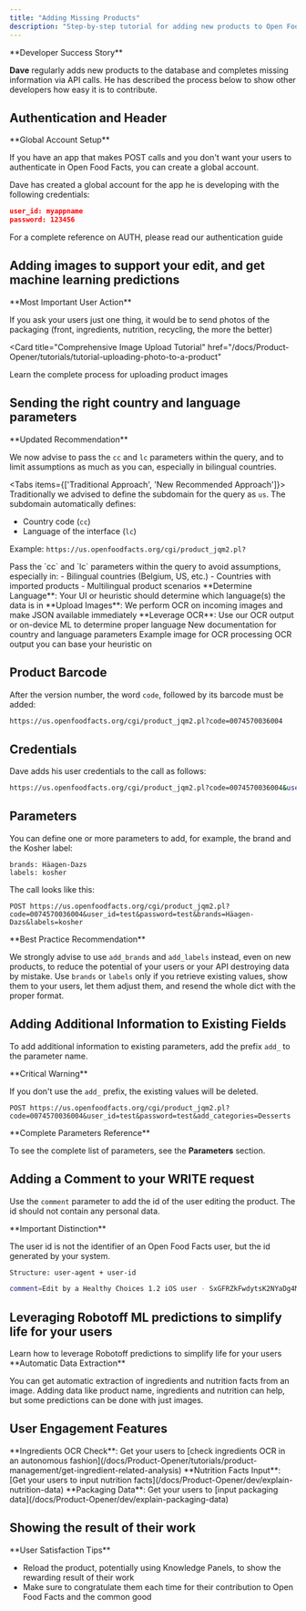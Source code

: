 ```yaml
---
title: "Adding Missing Products"
description: "Step-by-step tutorial for adding new products to Open Food Facts database via API with authentication, images, and proper data handling"
---
```



<Callout>
**Developer Success Story**

**Dave** regularly adds new products to the database and completes missing information via API calls. He has described the process below to show other developers how easy it is to contribute.

</Callout>

## Authentication and Header

<Callout type="info">
**Global Account Setup**

If you have an app that makes POST calls and you don't want your users to authenticate in Open Food Facts, you can create a global account.

</Callout>

Dave has created a global account for the app he is developing with the following credentials:

```json title="Global Account Credentials"
user_id: myappname
password: 123456
```

<Card title="Complete Authentication Reference" href="/docs/Product-Opener/tutorials/index#authentication">
  For a complete reference on AUTH, please read our authentication guide
</Card>

## Adding images to support your edit, and get machine learning predictions

<Callout type="info">
**Most Important User Action**

If you ask your users just one thing, it would be to send photos of the packaging (front, ingredients, nutrition, recycling, the more the better)

</Callout>

<Card
  title="Comprehensive Image Upload Tutorial"
  href="/docs/Product-Opener/tutorials/tutorial-uploading-photo-to-a-product"
>
  Learn the complete process for uploading product images
</Card>

## Sending the right country and language parameters

<Callout type="warn">
**Updated Recommendation**

We now advise to pass the `cc` and `lc` parameters within the query, and to limit assumptions as much as you can, especially in bilingual countries.

</Callout>

<Tabs items={['Traditional Approach', 'New Recommended Approach']}>
<Tab value="Traditional Approach">
Traditionally we advised to define the subdomain for the query as `us`. The subdomain automatically defines:
- Country code (`cc`) 
- Language of the interface (`lc`)

Example: `https://us.openfoodfacts.org/cgi/product_jqm2.pl?`

</Tab>
<Tab value="New Recommended Approach">
Pass the `cc` and `lc` parameters within the query to avoid assumptions, especially in:
- Bilingual countries (Belgium, US, etc.)
- Countries with imported products
- Multilingual product scenarios
</Tab>
</Tabs>

<Steps>
  <Step>
    **Determine Language**: Your UI or heuristic should determine which
    language(s) the data is in
  </Step>
  <Step>
    **Upload Images**: We perform OCR on incoming images and make JSON available
    immediately
  </Step>
  <Step>
    **Leverage OCR**: Use our OCR output or on-device ML to determine proper
    language
  </Step>
</Steps>

<Cards>
  <Card
    title="CC and LC Parameters Documentation"
    href="https://openfoodfacts.github.io/openfoodfacts-server/api/ref-v2/#cmp--parameters-cc"
  >
    New documentation for country and language parameters
  </Card>
  <Card
    title="Sample Image"
    href="https://images.openfoodfacts.org/images/products/26073347/2.jpg"
  >
    Example image for OCR processing
  </Card>
  <Card
    title="Sample JSON"
    href="https://images.openfoodfacts.org/images/products/26073347/2.json"
  >
    OCR output you can base your heuristic on
  </Card>
</Cards>

## Product Barcode

After the version number, the word `code`, followed by its barcode must be added:

```bash title="Barcode URL Structure"
https://us.openfoodfacts.org/cgi/product_jqm2.pl?code=0074570036004
```

## Credentials

Dave adds his user credentials to the call as follows:

```bash title="URL with Credentials"
https://us.openfoodfacts.org/cgi/product_jqm2.pl?code=0074570036004&user_id=myappname&password=
```

## Parameters

You can define one or more parameters to add, for example, the brand and the Kosher label:

```text title="Parameter Examples"
brands: Häagen-Dazs
labels: kosher
```

The call looks like this:

```http title="Complete POST Request"
POST https://us.openfoodfacts.org/cgi/product_jqm2.pl?code=0074570036004&user_id=test&password=test&brands=Häagen-Dazs&labels=kosher
```

<Callout type="warn">
**Best Practice Recommendation**

We strongly advise to use `add_brands` and `add_labels` instead, even on new products, to reduce the potential of your users or your API destroying data by mistake. Use `brands` or `labels` only if you retrieve existing values, show them to your users, let them adjust them, and resend the whole dict with the proper format.

</Callout>

## Adding Additional Information to Existing Fields

To add additional information to existing parameters, add the prefix `add_` to the parameter name.

<Callout type="warn">
**Critical Warning**

If you don't use the `add_` prefix, the existing values will be deleted.

</Callout>

```http title="Adding Categories Example"
POST https://us.openfoodfacts.org/cgi/product_jqm2.pl?code=0074570036004&user_id=test&password=test&add_categories=Desserts
```

<Callout>
**Complete Parameters Reference**

To see the complete list of parameters, see the **Parameters** section.

</Callout>

## Adding a Comment to your WRITE request

Use the `comment` parameter to add the id of the user editing the product. The id should not contain any personal data.

<Callout type="warn">
**Important Distinction**

The user id is not the identifier of an Open Food Facts user, but the id generated by your system.

</Callout>

```bash title="Comment Structure"
Structure: user-agent + user-id
```

```bash title="Comment Example"
comment=Edit by a Healthy Choices 1.2 iOS user - SxGFRZkFwdytsK2NYaDg4MzRVenNvUEI4LzU2a2JWK05LZkFRSWc9PQ
```

## Leveraging Robotoff ML predictions to simplify life for your users

<Card title="Robotoff Prediction Guide" href="/docs/Product-Opener/tutorials/intro-robotoff">
  Learn how to leverage Robotoff predictions to simplify life for your users
</Card>

<Cards>
  <Card
    title="Category Prediction"
    description="Useful for Nutri-Score and Eco-Score calculation"
  />
  <Card
    title="Quality Labels"
    description="Automatic detection of certification labels"
  />
  <Card
    title="Brand Recognition"
    description="Automatic brand identification from images"
  />
  <Card
    title="Weight Extraction"
    description="Weight predictions from product images"
  />
</Cards>

<Callout type="info">
**Automatic Data Extraction**

You can get automatic extraction of ingredients and nutrition facts from an image. Adding data like product name, ingredients and nutrition can help, but some predictions can be done with just images.

</Callout>

## User Engagement Features

<Steps>
  <Step>
    **Ingredients OCR Check**: Get your users to [check ingredients OCR in an
    autonomous fashion](/docs/Product-Opener/tutorials/product-management/get-ingredient-related-analysis)
  </Step>
  <Step>
    **Nutrition Facts Input**: [Get your users to input nutrition
    facts](/docs/Product-Opener/dev/explain-nutrition-data)
  </Step>
  <Step>
    **Packaging Data**: Get your users to [input packaging
    data](/docs/Product-Opener/dev/explain-packaging-data)
  </Step>
</Steps>

## Showing the result of their work

<Callout type="info">
  **User Satisfaction Tips**

- Reload the product, potentially using Knowledge Panels, to show the rewarding result of their work
- Make sure to congratulate them each time for their contribution to Open Food Facts and the common good

</Callout>
